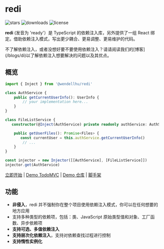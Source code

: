 
# redi

<p className="flex h-6">
  <img
    alt="stars"
    src="https://badgen.net/github/stars/wzhudev/redi"
    className="inline-block mr-2"
  />
  <img
    alt="downloads"
    src="https://badgen.net/npm/dt/@wendellhu/redi"
    className="inline-block mr-2"
  />
  <img
    alt="license"
    src="https://badgen.net/github/license/wzhudev/redi"
    className="inline-block mr-2"
  />
</p>


**redi** (发音为 'ready'）是 TypeScript 的依赖注入库，另外提供了一组 React 绑定。借助依赖注入模式，写出更少耦合、更易调整、更易维护的代码。

<Callout>
  不了解依赖注入，或者没想好要不要使用依赖注入？请请阅读我们的[博客](/blogs/di)以了解依赖注入想要解决的问题以及其优点。
</Callout>

## 概览

```typescript 
import { Inject } from '@wendellhu/redi'

class AuthService {
    public getCurrentUserInfo(): UserInfo {
        // your implementation here...
    }
}

class FileListService {
   constructor(@Inject(AuthService) private readonly authService: AuthService) {}

    public getUserFiles(): Promise<Files> {
       const currentUser = this.authService.getCurrentUserInfo()
        // ...
    }
}

const injector = new Injector([[AuthService], [FileListService]])
injector.get(AuthService)
```

[立即开始](/docs/introduction) | [Demo TodoMVC](https://wzhudev.github.io/redi-todomvc/) | [Demo 仓库](https://github.com/wzhudev/redi-todomvc) | [脚手架](https://github.com/wzhudev/redi-starter)

## 功能

- **非侵入**，redi 并不强制你在整个项目使用依赖注入模式，你可以在任何想要的地方应用
- 支持多种类型的依赖项，包括：类、JavaScript 原始类型值和对象、工厂函数、异步依赖项
- **支持可选、多值依赖注入**
- **支持层次化依赖注入**，支持对依赖查找过程进行控制
- **支持惰性实例化**
